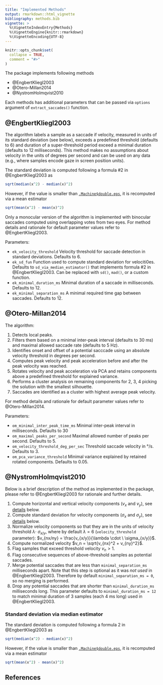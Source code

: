 ```yaml
---
title: "Implemented Methods"
output: rmarkdown::html_vignette
bibliography: methods.bib
vignette: >
  %\VignetteIndexEntry{Methods}
  %\VignetteEngine{knitr::rmarkdown}
  %\VignetteEncoding{UTF-8}
---
```


```r
knitr::opts_chunk$set(
  collapse = TRUE,
  comment = "#>"
)
```

The package implements following methods

* @EngbertKliegl2003
* @Otero-Millan2014
* @NystromHolmqvist2010

Each methods has additional parameters that can be passed via `options` argument of `extract_saccades()` function.

## @EngbertKliegl2003
The algorithm labels a sample as a saccade if velocity, measured in units of its standard deviation (see below), exceeds a predefined threshold (defaults to $6$) and duration of a super-threshold period exceed a minimal duration (defaults to $12$ milliseconds). This method makes no assumptions about velocity in the units of degrees per second and can be used on any data (e.g., where samples encode gaze in screen position units).

The standard deviation is computed following a formula #2 in @EngbertKliegl2003 as
```r
sqrt(median(x^2) - median(x)^2)
```

However, if the value is smaller than [`.Machine$double.eps`](https://stat.ethz.ch/R-manual/R-devel/library/base/html/zMachine.html), it is recomputed via a mean estimator
```r
sqrt(mean(x^2) - mean(x)^2)
```

Only a monocular version of the algorithm is implemented with binocular saccades computed using overlapping votes from two eyes. For method details and rationale for default parameter values refer to @EngbertKliegl2003.

Parameters:

* `ek_velocity_threshold` Velocity threshold for saccade detection in standard deviations. Defaults to $6$.
* `ek_sd_fun` Function used to compute standard deviation for velociti0es. Defaults to `sd_via_median_estimator()` that implements formula #2 in @EngbertKliegl2003. Can be replaced with `sd()`, `mad()`, or a custom function.
* `ek_minimal_duration_ms` Minimal duration of a saccade in milliseconds. Defaults to $12$.
* `ek_minimal_separation_ms` A minimal required time gap between saccades. Defaults to $12$.

## @Otero-Millan2014
The algorithm:

1. Detects local peaks.
2. Filters them based on a minimal inter-peak interval (defaults to $30$ ms) and maximal allowed saccade rate (defaults to $5$ Hz).
3. Identifies onset and offset of a potential sacccade using an absolute velocity threshold in degrees per second.
4. Computes peak velocity and peak acceleration before and after the peak velocity was reached.
5. Rotates velocity and peak acceleration via PCA and retains components above a predefined threshold for explained variance.
6. Performs a cluster analysis on remaining components for $2$, $3$, $4$ picking the solution with the smallest silhouette. 
7. Saccades are identified as a cluster with highest average peak velocity.

For method details and rationale for default parameter values refer to @Otero-Millan2014.

Parameters:

* `om_minimal_inter_peak_time_ms` Minimal inter-peak interval in milliseconds. Defaults to $30$
* `om_maximal_peaks_per_second` Maximal allowed number of peaks per second. Defaults to $5$.
* `om_velocity_threshold_deg_per_sec` Threshold saccade velocity in °/s.  Defaults to $3$.
* `om_pca_variance_threshold` Minimal variance explained by retained rotated components. Defaults to $0.05$.

## @NystromHolmqvist2010




Below is a brief description of the method as implemented in the package, please refer to @EngbertKliegl2003 for rationale and further details.

1. Compute horizontal and vertical velocity components ($v_x$ and $v_y$), see [details](#ek-vel) below.
2. Compute standard deviation for velocity components ($\sigma_x$ and $\sigma_y$), see [details](#ek-sd) below.
3. Normalize velocity components so that they are in the units of velocity threshold $\lambda \cdot \ \sigma_{x/y}$, where by default $\lambda=6$ (`velocity_threshold` parameter): $v_{nx/ny} = \frac{v_{x/y}}{\lambda \cdot \ \sigma_{x/y}}$.
4. Compute normalized velocity $v_n = \sqrt{v_{nx}^2 + v_{ny}^2}$.
5. Flag samples that exceed threshold velocity $v_n > 1$.
6. Flag consecutive sequences of above-threshold samples as potential saccades.
7. Merge potential saccades that are less than `minimal_separation_ms` milliseconds apart. Note that this step is optional as it was _not used_ in @EngbertKliegl2003. Therefore by default `minimal_separation_ms = 0`, so no merging is performed.
8. Drop any potential saccades that are shorter than `minimal_duration_ms` milliseconds long. This parameter defaults to `minimal_duration_ms = 12` to match minimal duration of 3 samples (each 4 ms long) used in @EngbertKliegl2003.


### Standard deviation via median estimator {#ek-sd}
The standard deviation is computed following a formula 2 in @EngbertKliegl2003 as
```r
sqrt(median(x^2) - median(x)^2)
```

However, if the value is smaller than [`.Machine$double.eps`](https://stat.ethz.ch/R-manual/R-devel/library/base/html/zMachine.html), it is recomputed via a mean estimator
```r
sqrt(mean(x^2) - mean(x)^2)
```


## References
